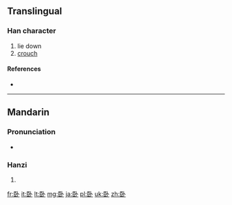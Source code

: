 {{also|臥}}
==Translingual==

===Han character===
{{Han char|rn=25|rad=卜|as=06|sn=8|four=|canj=尸中卜 (SLY)}}

# lie down
# [[crouch]]

====References====
* {{Han ref|kx=0158.221|dkj=02808|dj=1450.080|hdz=42801.020|uh=5367|ud=21351}}

----

==Mandarin==

===Pronunciation===
* {{audio|Zh-wò.ogg|Audio}}

===Hanzi===
{{cmn-hanzi|tra=臥|pin=[[wò]] ([[wo4]])|wg=wo<sup>4</sup>}}

# {{defn|lang=cmn|sort=卜06}}

[[fr:卧]]
[[it:卧]]
[[lt:卧]]
[[mg:卧]]
[[ja:卧]]
[[pl:卧]]
[[uk:卧]]
[[zh:卧]]